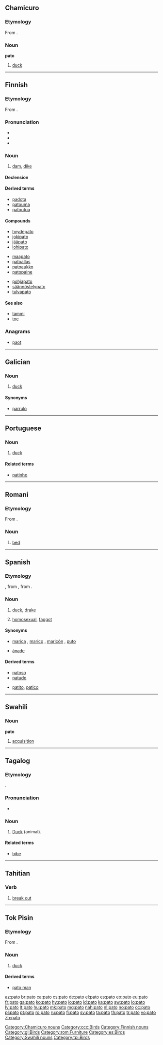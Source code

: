 {{also|pāto}}
==Chamicuro==

===Etymology===
From {{etyl|es|ccc}} {{term|pato|lang=es}}.

===Noun===
'''pato'''

# [[duck]]

[[Category:Chamicuro nouns]]
[[Category:ccc:Birds]]

----

==Finnish==
{{wikipedia|lang=fi}}

===Etymology===
From {{etyl|fiu-pro|fi}} {{recons|paδɜ|lang=fiu-pro}}.

===Pronunciation===
* {{IPA|lang=fi|[ˈpɑto]}}
* {{rhymes|ɑto|lang=fi}}
* {{hyphenation|pa|to}}

===Noun===
{{fi-noun}}

# [[dam]], [[dike]]

====Declension====
{{fi-decl-valo|pa|t|d}}

====Derived terms====
* [[padota]]
* [[patouma]]
* [[patoutua]]

====Compounds====
{{rel-top3|compounds}}
* [[hyydepato]]
* [[jokipato]]
* [[jääpato]]
* [[lohipato]]
{{rel-mid3}}
* [[maapato]]
* [[patoallas]]
* [[patoaukko]]
* [[patopaine]]
{{rel-mid3}}
* [[pohjapato]]
* [[säännöstelypato]]
* [[tulvapato]]
{{rel-bottom}}

====See also====
* [[tammi]]
* [[toe]]

===Anagrams===
* [[paot#Finnish|paot]]

[[Category:Finnish nouns]]

----

==Galician==

===Noun===
{{gl-noun|m}}

# [[duck]]

====Synonyms====
* [[parrulo]]

[[Category:gl:Birds]]

----

==Portuguese==

===Noun===
{{pt-noun|m|f=pata}}

# [[duck]]

====Related terms====
* [[patinho#Portuguese|patinho]]

----

==Romani==

===Etymology===
From {{etyl|ro|rom}} {{term|pat||bed|lang=ro}}.

===Noun===
{{rom-noun|pat|m|o|ura}}

# [[bed]]

[[Category:rom:Furniture]]

----

==Spanish==

===Etymology===
{{etyl|xaa|es}} {{term||tr=páṭṭ|sc=Arab|lang=xaa}}, from {{etyl|ar|es}} {{term|بط|tr=baṭṭ||duck|sc=Arab|lang=ar}}, from {{etyl|fa|es}} {{term|بت|tr=bat, duck|sc=fa-Arab|lang=fa}}.

===Noun===
{{es-noun|m|f=pata}}

# [[duck]], [[drake]]
# {{vulgar|slang|lang=es|Antilles|Nicaragua|Venezuela|Puerto Rico}} [[homosexual]], [[faggot]]

====Synonyms====
* {{sense|homosexual}} [[marica]] {{m}}, [[marico]] {{m}}, [[maricón]] {{m}}, [[puto]] {{m}}
* {{sense|duck}} [[ánade]]

====Derived terms====
* [[patoso]]
* [[patudo]]
* {{sense|diminutives}} [[patito]], [[patico]]

[[Category:es:Birds]]

----

==Swahili==

===Noun===
'''pato'''

# [[acquisition]]

[[Category:Swahili nouns]]

----

==Tagalog==

===Etymology===
{{etyl|es|tl}} {{term|pato|lang=es||duck}}.

===Pronunciation===
* {{IPA|/ˈpaː.tɔ/|lang=tl}}

===Noun===
{{tl-noun}}

# [[duck#English|Duck]] (animal).

====Related terms====
* [[bibe#Tagalog|bibe]]

----

==Tahitian==

===Verb===
{{head|ty|verb}}

# [[break out]]

----

==Tok Pisin==

===Etymology===
From {{etyl|pt|tpi}} {{term|pato|lang=pt}}.

===Noun===
{{head|tpi|noun}}

# [[duck]]

====Derived terms====
* [[pato man]]

[[Category:tpi:Birds]]

[[az:pato]]
[[br:pato]]
[[ca:pato]]
[[cs:pato]]
[[de:pato]]
[[el:pato]]
[[es:pato]]
[[eo:pato]]
[[eu:pato]]
[[fr:pato]]
[[ga:pato]]
[[ko:pato]]
[[hy:pato]]
[[io:pato]]
[[id:pato]]
[[ka:pato]]
[[sw:pato]]
[[lo:pato]]
[[lv:pato]]
[[lt:pato]]
[[hu:pato]]
[[mk:pato]]
[[mg:pato]]
[[nah:pato]]
[[nl:pato]]
[[no:pato]]
[[oc:pato]]
[[pl:pato]]
[[pt:pato]]
[[ro:pato]]
[[ru:pato]]
[[fi:pato]]
[[sv:pato]]
[[ta:pato]]
[[th:pato]]
[[tr:pato]]
[[vo:pato]]
[[zh:pato]]